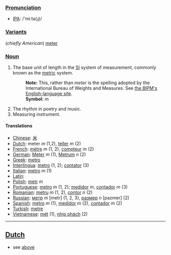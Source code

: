 === [[Pronunciation]] ===
*[[International Phonetic Alphabet|IPA]]: /'miːtə(ɻ)/
=== [[Variant]]s ===
(''chiefly American'') [[meter]]
=== [[Noun]] ===
#The base unit of length in the [[SI]] system of measurement, commonly known as the [[metric]] system.
#:'''Note:''' This, rather than ''meter'' is the spelling adopted by the International Bureau of Weights and Measures.  See [http://www1.bipm.org/en/si/base_units/ the BIPM's English-language site].
#:'''Symbol:''' m
#The rhythm in poetry and music.
#Measuring instrument.

==== Translations ====
*[[Chinese]]: [[米]]
*[[Dutch]]: meter ''m'' (1,2), [[teller]] ''m'' (2)
*[[French]]: [[mètre]] ''m'' (1, 2), [[compteur]] ''m'' (2)
*[[German]]: [[Meter]] ''m'' (1), [[Metrum]] ''n'' (2)
*[[Greek]]: [[metro]]
*[[Interlingua]]: [[metro]] (1, 2); [[contator]] (3)
*[[Italian]]: [[metro]] ''m'' (1)
*[[Latin]]: [[]]
*[[Polish]]: [[metr]] ''m''
*[[Portuguese]]: [[metro]] ''m'' (1, 2); [[medidor]] ''m'', [[contador]] ''m'' (3)
*[[Romanian]]: [[metru]] ''m'' (1, 2), [[contor]] ''n'' (2)
*[[Russian]]: [[метр]] ''m'' [metr] (1, 2, 3), [[размер]] ''n'' [pazmer] (2)
*[[Spanish]]: [[metro]] ''m'' (1), [[medidor]] ''m'' (2), [[contador]] ''m'' (2)
*[[Turkish]]: [[metre]]
*[[Vietnamese]]: [[mét]] (1), [[nhịp phách]] (2)
----
==[[Dutch]]==

*see [[metre|above]]